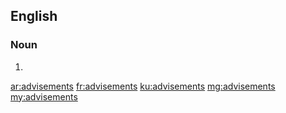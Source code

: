 ==English==

===Noun===
{{head|en}}

# {{plural of|advisement}}

[[ar:advisements]]
[[fr:advisements]]
[[ku:advisements]]
[[mg:advisements]]
[[my:advisements]]